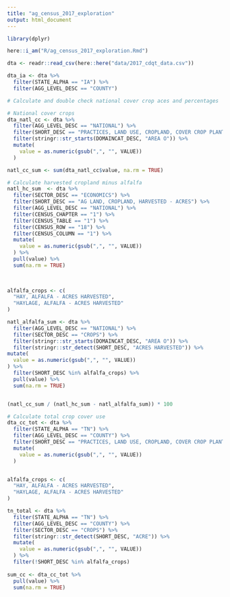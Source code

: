 ```yaml
---
title: "ag_census_2017_exploration"
output: html_document
---
```


```r

library(dplyr)

here::i_am("R/ag_census_2017_exploration.Rmd")

```

```r

dta <- readr::read_csv(here::here("data/2017_cdqt_data.csv"))

dta_ia <- dta %>%
  filter(STATE_ALPHA == "IA") %>%
  filter(AGG_LEVEL_DESC == "COUNTY")

```


```r

# Calculate and double check national cover crop aces and percentages

# National cover crops
dta_natl_cc <- dta %>%
  filter(AGG_LEVEL_DESC == "NATIONAL") %>%
  filter(SHORT_DESC == "PRACTICES, LAND USE, CROPLAND, COVER CROP PLANTED, (EXCL CRP) - ACRES") %>%
  filter(stringr::str_starts(DOMAINCAT_DESC, "AREA O")) %>%
  mutate(
    value = as.numeric(gsub(",", "", VALUE))
  )

natl_cc_sum <- sum(dta_natl_cc$value, na.rm = TRUE)

# Calculate harvested cropland minus alfalfa
natl_hc_sum  <- dta %>%
  filter(SECTOR_DESC == "ECONOMICS") %>%
  filter(SHORT_DESC == "AG LAND, CROPLAND, HARVESTED - ACRES") %>%
  filter(AGG_LEVEL_DESC == "NATIONAL") %>%
  filter(CENSUS_CHAPTER == "1") %>%
  filter(CENSUS_TABLE == "1") %>%
  filter(CENSUS_ROW == "18") %>%
  filter(CENSUS_COLUMN == "1") %>%
  mutate(
    value = as.numeric(gsub(",", "", VALUE))
  ) %>%
  pull(value) %>%
  sum(na.rm = TRUE)
  
  

alfalfa_crops <- c(
  "HAY, ALFALFA - ACRES HARVESTED",
  "HAYLAGE, ALFALFA - ACRES HARVESTED"
)

natl_alfalfa_sum <- dta %>%
  filter(AGG_LEVEL_DESC == "NATIONAL") %>%
  filter(SECTOR_DESC == "CROPS") %>%
  filter(stringr::str_starts(DOMAINCAT_DESC, "AREA O")) %>%
  filter(stringr::str_detect(SHORT_DESC, "ACRES HARVESTED")) %>%
mutate(
  value = as.numeric(gsub(",", "", VALUE))
) %>%
  filter(SHORT_DESC %in% alfalfa_crops) %>%
  pull(value) %>%
  sum(na.rm = TRUE)


(natl_cc_sum / (natl_hc_sum - natl_alfalfa_sum)) * 100

```


```r

# Calculate total crop cover use
dta_cc_tot <- dta %>%
  filter(STATE_ALPHA == "TN") %>%
  filter(AGG_LEVEL_DESC == "COUNTY") %>%
  filter(SHORT_DESC == "PRACTICES, LAND USE, CROPLAND, COVER CROP PLANTED, (EXCL CRP) - ACRES") %>%
  mutate(
    value = as.numeric(gsub(",", "", VALUE))
  )


alfalfa_crops <- c(
  "HAY, ALFALFA - ACRES HARVESTED",
  "HAYLAGE, ALFALFA - ACRES HARVESTED"
)

tn_total <- dta %>%
  filter(STATE_ALPHA == "TN") %>%
  filter(AGG_LEVEL_DESC == "COUNTY") %>%
  filter(SECTOR_DESC == "CROPS") %>%
  filter(stringr::str_detect(SHORT_DESC, "ACRE")) %>%
  mutate(
    value = as.numeric(gsub(",", "", VALUE))
  ) %>%
  filter(!SHORT_DESC %in% alfalfa_crops)
  
sum_cc <- dta_cc_tot %>%
  pull(value) %>%
  sum(na.rm = TRUE)

```



